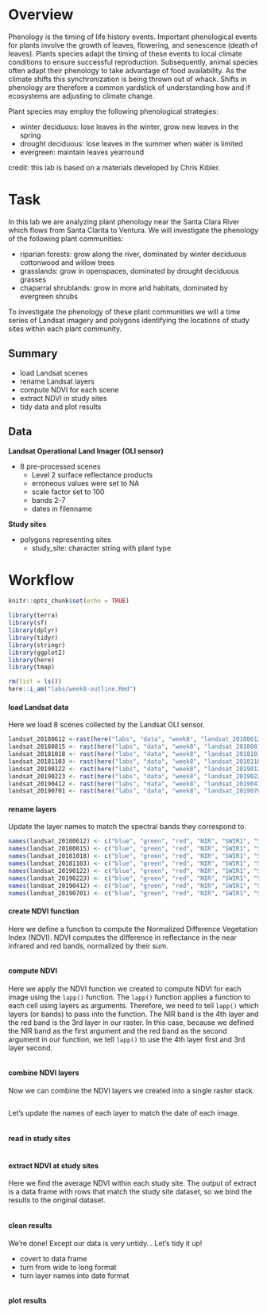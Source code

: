 # Overview
Phenology is the timing of life history events. Important phenological events for plants involve the growth of leaves, flowering, and senescence (death of leaves). Plants species adapt the timing of these events to local climate conditions to ensure successful reproduction. Subsequently, animal species often adapt their phenology to take advantage of food availability. As the climate shifts this synchronization is being thrown out of whack. Shifts in phenology are therefore a common yardstick of understanding how and if ecosystems are adjusting to climate change.\

Plant species may employ the following phenological strategies:\

-   winter deciduous: lose leaves in the winter, grow new leaves in the spring\
-   drought deciduous: lose leaves in the summer when water is limited\
-   evergreen: maintain leaves yearround\

credit: this lab is based on a materials developed by Chris Kibler.

# Task
In this lab we are analyzing plant phenology near the Santa Clara River which flows from Santa Clarita to Ventura. We will investigate the phenology of the following plant communities:\

-   riparian forests: grow along the river, dominated by winter deciduous cottonwood and willow trees\
-   grasslands: grow in openspaces, dominated by drought deciduous grasses\
-   chaparral shrublands: grow in more arid habitats, dominated by evergreen shrubs\

To investigate the phenology of these plant communities we will a time series of Landsat imagery and polygons identifying the locations of study sites within each plant community.\

## Summary

-   load Landsat scenes\
-   rename Landsat layers\
-   compute NDVI for each scene\
-   extract NDVI in study sites\
-   tidy data and plot results

## Data

**Landsat Operational Land Imager (OLI sensor)**\

-   8 pre-processed scenes\
    -   Level 2 surface reflectance products\
    -   erroneous values were set to NA\
    -   scale factor set to 100\
    -   bands 2-7\
    -   dates in filenname\

**Study sites**

-   polygons representing sites\
    - study_site: character string with plant type

# Workflow
```r
knitr::opts_chunk$set(echo = TRUE)
```

```r
library(terra)
library(sf)
library(dplyr)
library(tidyr)
library(stringr)
library(ggplot2)
library(here)
library(tmap)

rm(list = ls())
here::i_am("labs/week8-outline.Rmd")
```

#### load Landsat data
Here we load 8 scenes collected by the Landsat OLI sensor.
```r
landsat_20180612 <-rast(here("labs", "data", "week8", "landsat_20180612.tif"))
landsat_20180815 <- rast(here("labs", "data", "week8", "landsat_20180815.tif"))
landsat_20181018 <- rast(here("labs", "data", "week8", "landsat_20181018.tif"))
landsat_20181103 <- rast(here("labs", "data", "week8", "landsat_20181103.tif"))
landsat_20190122 <- rast(here("labs", "data", "week8", "landsat_20190122.tif"))
landsat_20190223 <- rast(here("labs", "data", "week8", "landsat_20190223.tif"))
landsat_20190412 <- rast(here("labs", "data", "week8", "landsat_20190412.tif"))
landsat_20190701 <- rast(here("labs", "data", "week8", "landsat_20190701.tif"))
```

#### rename layers
Update the layer names to match the spectral bands they correspond to.
```r
names(landsat_20180612) <- c("blue", "green", "red", "NIR", "SWIR1", "SWIR2")
names(landsat_20180815) <- c("blue", "green", "red", "NIR", "SWIR1", "SWIR2")
names(landsat_20181018) <- c("blue", "green", "red", "NIR", "SWIR1", "SWIR2")
names(landsat_20181103) <- c("blue", "green", "red", "NIR", "SWIR1", "SWIR2")
names(landsat_20190122) <- c("blue", "green", "red", "NIR", "SWIR1", "SWIR2")
names(landsat_20190223) <- c("blue", "green", "red", "NIR", "SWIR1", "SWIR2")
names(landsat_20190412) <- c("blue", "green", "red", "NIR", "SWIR1", "SWIR2")
names(landsat_20190701) <- c("blue", "green", "red", "NIR", "SWIR1", "SWIR2")
```

#### create NDVI function
Here we define a function to compute the Normalized Difference Vegetation Index (NDVI). NDVI computes the difference in reflectance in the near infrared and red bands, normalized by their sum. 

```r

```

#### compute NDVI
Here we apply the NDVI function we created to compute NDVI for each image using the `lapp()` function. The `lapp()` function applies a function to each cell using layers as arguments. Therefore, we need to tell `lapp()` which layers (or bands) to pass into the function. The NIR band is the 4th layer and the red band is the 3rd layer in our raster. In this case, because we defined the NIR band as the first argument and the red band as the second argument in our function, we tell `lapp()` to use the 4th layer first and 3rd layer second. 

```r

```

#### combine NDVI layers
Now we can combine the NDVI layers we created into a single raster stack.
```r

```
Let's update the names of each layer to match the date of each image. 
```r

```

#### read in study sites
```r

```

#### extract NDVI at study sites
Here we find the average NDVI within each study site. The output of extract is a data frame with rows that match the study site dataset, so we bind the results to the original dataset. 
```r

```

#### clean results
We're done! Except our data is very untidy... Let's tidy it up!\

-   covert to data frame
-   turn from wide to long format
-   turn layer names into date format
```r

```

#### plot results
```r

```

